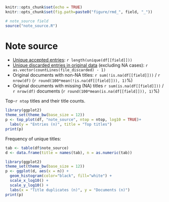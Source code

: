 ```r
knitr::opts_chunk$set(echo = TRUE)
knitr::opts_chunk$set(fig.path=paste0("figure/rmd_", field, "_"))
```

```r
# note_source field
source("note_source.R")
```

# Note source

* [Unique accepted entries](dataTable/data_table.html?path=../output.tables/note_source_accepted.csv): `r length(unique(df[[field]]))`
* [Unique discarded entries in original data](dataTable/data_table.html?path=../output.tables/note_source_discarded.csv) (excluding NA cases): `r as.vector(countLines(file_discarded) - 1)`
* Original documents with non-NA titles: `r sum(!is.na(df[[field]]))` / `r nrow(df)` (`r round(100*mean(!is.na(df[[field]])), 1)`%)
* Original documents with missing (NA) titles `r sum(is.na(df[[field]]))` / `r nrow(df)` documents (`r round(100*mean(is.na(df[[field]])), 1)`%)
 
 Top-`r ntop` titles and their title counts.
 
```r
library(ggplot2)
theme_set(theme_bw(base_size = 12))
p <- top_plot(df, "note_source", ntop = ntop, log10 = TRUE)+
  labs(y = "Entries (n)", title = "Top titles")
print(p)
``` 

Frequency of unique titles:
  
```r
tab <- table(df$note_source)
d <- data.frame(title = names(tab), n = as.numeric(tab))

library(ggplot2)
theme_set(theme_bw(base_size = 12))
p <- ggplot(d, aes(x = n)) +
  geom_histogram(color="black", fill="white") +
  scale_x_log10() +
  scale_y_log10() +
  labs(x = "Title duplicates (n)", y = "Documents (n)")
print(p)
```

 